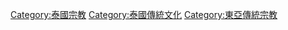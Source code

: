 [[Category:泰國宗教|Category:泰國宗教]]
[[Category:泰國傳統文化|Category:泰國傳統文化]]
[[Category:東亞傳統宗教|Category:東亞傳統宗教]]